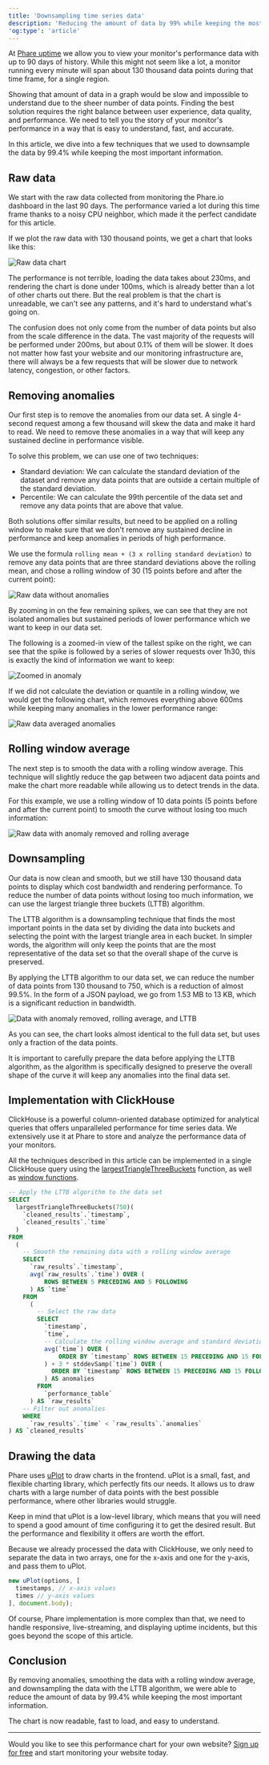 ```yaml
---
title: 'Downsampling time series data'
description: 'Reducing the amount of data by 99% while keeping the most important information.'
'og:type': 'article'
---
```


At [Phare uptime](https://phare.io/products/uptime) we allow you to view your monitor's performance data with up to 90 days of history. While this might not seem like a lot, a monitor running every minute will span about 130 thousand data points during that time frame, for a single region.

Showing that amount of data in a graph would be slow and impossible to understand due to the sheer number of data points. Finding the best solution requires the right balance between user experience, data quality, and performance. We need to tell you the story of your monitor's performance in a way that is easy to understand, fast, and accurate.

In this article, we dive into a few techniques that we used to downsample the data by 99.4% while keeping the most important information.

## Raw data

We start with the raw data collected from monitoring the Phare.io dashboard in the last 90 days. The performance varied a lot during this time frame thanks to a noisy CPU neighbor, which made it the perfect candidate for this article.

If we plot the raw data with 130 thousand points, we get a chart that looks like this:

<Frame type="glass">
    <img class="border rounded-lg" src="/images/articles/downsampling-time-series-data/raw-data-chart.webp" alt="Raw data chart" />
</Frame>

The performance is not terrible, loading the data takes about 230ms, and rendering the chart is done under 100ms, which is already better than a lot of other charts out there. But the real problem is that the chart is unreadable, we can't see any patterns, and it's hard to understand what's going on.

The confusion does not only come from the number of data points but also from the scale difference in the data. The vast majority of the requests will be performed under 200ms, but about 0.1% of them will be slower. It does not matter how fast your website and our monitoring infrastructure are, there will always be a few requests that will be slower due to network latency, congestion, or other factors.

## Removing anomalies

Our first step is to remove the anomalies from our data set. A single 4-second request among a few thousand will skew the data and make it hard to read. We need to remove these anomalies in a way that will keep any sustained decline in performance visible.

To solve this problem, we can use one of two techniques:

- Standard deviation: We can calculate the standard deviation of the dataset and remove any data points that are outside a certain multiple of the standard deviation.
- Percentile: We can calculate the 99th percentile of the data set and remove any data points that are above that value.

Both solutions offer similar results, but need to be applied on a rolling window to make sure that we don't remove any sustained decline in performance and keep anomalies in periods of high performance.

We use the formula `rolling mean + (3 x rolling standard deviation)` to remove any data points that are three standard deviations above the rolling mean, and chose a rolling window of 30 (15 points before and after the current point):

<Frame type="glass">
    <img class="border rounded-lg" src="/images/articles/downsampling-time-series-data/raw-data-without-anomalies.webp" alt="Raw data without anomalies" />
</Frame>

By zooming in on the few remaining spikes, we can see that they are not isolated anomalies but sustained periods of lower performance which we want to keep in our data set.

The following is a zoomed-in view of the tallest spike on the right, we can see that the spike is followed by a series of slower requests over 1h30, this is exactly the kind of information we want to keep:

<Frame type="glass">
    <img class="border rounded-lg" src="/images/articles/downsampling-time-series-data/anomaly-zoom.webp" alt="Zoomed in anomaly" />
</Frame>

If we did not calculate the deviation or quantile in a rolling window, we would get the following chart, which removes everything above 600ms while keeping many anomalies in the lower performance range:

<Frame type="glass">
    <img class="border rounded-lg" src="/images/articles/downsampling-time-series-data/raw-data-averaged-anomalies.webp" alt="Raw data averaged anomalies" />
</Frame>

## Rolling window average

The next step is to smooth the data with a rolling window average. This technique will slightly reduce the gap between two adjacent data points and make the chart more readable while allowing us to detect trends in the data.

For this example, we use a rolling window of 10 data points (5 points before and after the current point) to smooth the curve without losing too much information:

<Frame type="glass">
    <img class="border rounded-lg" src="/images/articles/downsampling-time-series-data/raw-data-rolling-average.webp" alt="Raw data with anomaly removed and rolling average" />
</Frame>

## Downsampling

Our data is now clean and smooth, but we still have 130 thousand data points to display which cost bandwidth and rendering performance. To reduce the number of data points without losing too much information, we can use the largest triangle three buckets (LTTB) algorithm.

The LTTB algorithm is a downsampling technique that finds the most important points in the data set by dividing the data into buckets and selecting the point with the largest triangle area in each bucket. In simpler words, the algorithm will only keep the points that are the most representative of the data set so that the overall shape of the curve is preserved.

By applying the LTTB algorithm to our data set, we can reduce the number of data points from 130 thousand to 750, which is a reduction of almost 99.5%. In the form of a JSON payload, we go from 1.53 MB to 13 KB, which is a significant reduction in bandwidth.

<Frame type="glass">
    <img class="border rounded-lg" src="/images/articles/downsampling-time-series-data/lttb-data.webp" alt="Data with anomaly removed, rolling average, and LTTB" />
</Frame>

As you can see, the chart looks almost identical to the full data set, but uses only a fraction of the data points.

It is important to carefully prepare the data before applying the LTTB algorithm, as the algorithm is specifically designed to preserve the overall shape of the curve it will keep any anomalies into the final data set.

## Implementation with ClickHouse

ClickHouse is a powerful column-oriented database optimized for analytical queries that offers unparalleled performance for time series data. We extensively use it at Phare to store and analyze the performance data of your monitors.

All the techniques described in this article can be implemented in a single ClickHouse query using the [largestTriangleThreeBuckets](https://clickhouse.com/docs/en/sql-reference/aggregate-functions/reference/largestTriangleThreeBuckets) function, as well as [window functions](https://clickhouse.com/docs/en/sql-reference/window-functions).

```sql
-- Apply the LTTB algorithm to the data set
SELECT
  largestTriangleThreeBuckets(750)(
    `cleaned_results`.`timestamp`,
    `cleaned_results`.`time`
  )
FROM
  (
    -- Smooth the remaining data with a rolling window average
    SELECT
      `raw_results`.`timestamp`,
      avg(`raw_results`.`time`) OVER (
          ROWS BETWEEN 5 PRECEDING AND 5 FOLLOWING
      ) AS `time`
    FROM
      (
        -- Select the raw data
        SELECT
          `timestamp`,
          `time`,
          -- Calculate the rolling window average and standard deviation
          avg(`time`) OVER (
              ORDER BY `timestamp` ROWS BETWEEN 15 PRECEDING AND 15 FOLLOWING
          ) + 3 * stddevSamp(`time`) OVER (
            ORDER BY `timestamp` ROWS BETWEEN 15 PRECEDING AND 15 FOLLOWING
          ) AS anomalies
        FROM
          `performance_table`
      ) AS `raw_results`
    -- Filter out anomalies
    WHERE
      `raw_results`.`time` < `raw_results`.`anomalies`
) AS `cleaned_results`
```

## Drawing the data

Phare uses [uPlot](https://github.com/leeoniya/uPlot) to draw charts in the frontend. uPlot is a small, fast, and flexible charting library, which perfectly fits our needs. It allows us to draw charts with a large number of data points with the best possible performance, where other libraries would struggle.

Keep in mind that uPlot is a low-level library, which means that you will need to spend a good amount of time configuring it to get the desired result. But the performance and flexibility it offers are worth the effort.

Because we already processed the data with ClickHouse, we only need to separate the data in two arrays, one for the x-axis and one for the y-axis, and pass them to uPlot.

```javascript
new uPlot(options, [
  timestamps, // x-axis values
  times // y-axis values
], document.body);
```

Of course, Phare implementation is more complex than that, we need to handle responsive, live-streaming, and displaying uptime incidents, but this goes beyond the scope of this article.

## Conclusion

By removing anomalies, smoothing the data with a rolling window average, and downsampling the data with the LTTB algorithm, we were able to reduce the amount of data by 99.4% while keeping the most important information.

The chart is now readable, fast to load, and easy to understand.

---

Would you like to see this performance chart for your own website? [Sign up for free](https://app.phare.io/register) and start monitoring your website today.

